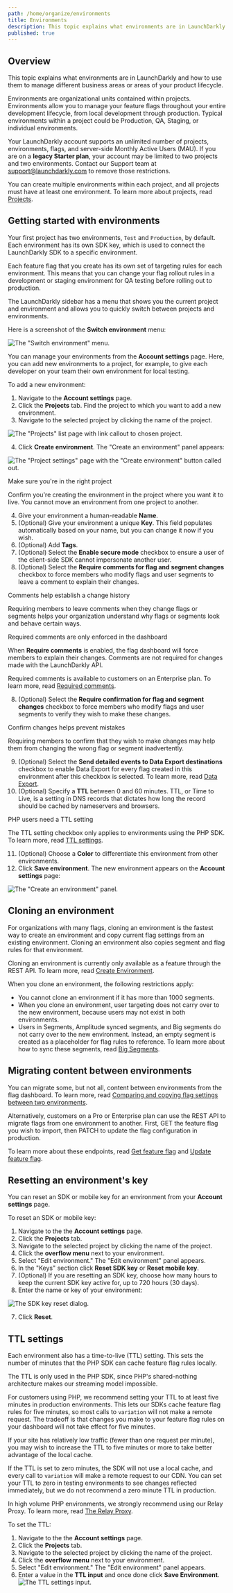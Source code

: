 ```yaml
---
path: /home/organize/environments
title: Environments
description: This topic explains what environments are in LaunchDarkly. Environments are organizational units contained within projects. Your LaunchDarkly account supports an unlimited number of projects, environments, flags, and server-side Monthly Active Users (MAU).
published: true
---
```


## Overview

This topic explains what environments are in LaunchDarkly and how to use them to manage different business areas or areas of your product lifecycle.

Environments are organizational units contained within projects. Environments allow you to manage your feature flags throughout your entire development lifecycle, from local development through production. Typical environments within a project could be Production, QA, Staging, or individual environments.

Your LaunchDarkly account supports an unlimited number of projects, environments, flags, and server-side Monthly Active Users (MAU). If you are on a **legacy Starter plan**, your account may be limited to two projects and two environments. Contact our Support team at support@launchdarkly.com to remove those restrictions.

You can create multiple environments within each project, and all projects must have at least one environment. To learn more about projects, read [Projects](/home/organize/projects).

## Getting started with environments

Your first project has two environments, `Test` and `Production`, by default. Each environment has its own SDK key, which is used to connect the LaunchDarkly SDK to a specific environment.

Each feature flag that you create has its own set of targeting rules for each environment. This means that you can change your flag rollout rules in a development or staging environment for QA testing before rolling out to production.

The LaunchDarkly sidebar has a menu that shows you the current project and environment and allows you to quickly switch between projects and environments.

Here is a screenshot of the **Switch environment** menu:

![The "Switch environment" menu.](env-switcher.png)

You can manage your environments from the **Account settings** page. Here, you can add new environments to a project, for example, to give each developer on your team their own environment for local testing.

To add a new environment:

1. Navigate to the **Account settings** page.
2. Click the **Projects** tab. Find the project to which you want to add a new environment.
3. Navigate to the selected project by clicking the name of the project.

![The "Projects" list page with link callout to chosen project.](select-project-callout.png)

4. Click **Create environment**. The "Create an environment" panel appears:

![The "Project settings" page with the "Create environment" button called out.](create-environment-callout.png)

<Callout intent="alert">
<CalloutTitle>Make sure you're in the right project</CalloutTitle>
<CalloutDescription>

Confirm you're creating the environment in the project where you want it to live. You cannot move an environment from one project to another.

</CalloutDescription>
</Callout>

4. Give your environment a human-readable **Name**.
5. (Optional) Give your environment a unique **Key**. This field populates automatically based on your name, but you can change it now if you wish.
6. (Optional) Add **Tags**.
7. (Optional) Select the **Enable secure mode** checkbox to ensure a user of the client-side SDK cannot impersonate another user.
8. (Optional) Select the **Require comments for flag and segment changes** checkbox to force members who modify flags and user segments to leave a comment to explain their changes.

<Callout intent="info">
<CalloutTitle>Comments help establish a change history</CalloutTitle>
<CalloutDescription>

Requiring members to leave comments when they change flags or segments helps your organization understand why flags or segments look and behave certain ways.

</CalloutDescription>
</Callout>

<Callout intent="alert">
<CalloutTitle>Required comments are only enforced in the dashboard</CalloutTitle>
<CalloutDescription>

When **Require comments** is enabled, the flag dashboard will force members to explain their changes. Comments are not required for changes made with the LaunchDarkly API.

Required comments is available to customers on an Enterprise plan. To learn more, read [Required comments](/home/feature-workflows/required-comments).

</CalloutDescription>
</Callout>

8. (Optional) Select the **Require confirmation for flag and segment changes** checkbox to force members who modify flags and user segments to verify they wish to make these changes.

<Callout intent="info">
<CalloutTitle>Confirm changes helps prevent mistakes</CalloutTitle>
<CalloutDescription>

Requiring members to confirm that they wish to make changes may help them from changing the wrong flag or segment inadvertently.

</CalloutDescription>
</Callout>

9. (Optional) Select the **Send detailed events to Data Export destinations** checkbox to enable Data Export for every flag created in this environment after this checkbox is selected. To learn more, read [Data Export](/home/data-export).
10. (Optional) Specify a **TTL** between 0 and 60 minutes. TTL, or Time to Live, is a setting in DNS records that dictates how long the record should be cached by nameservers and browsers.

<Callout intent="info">
<CalloutTitle>PHP users need a TTL setting</CalloutTitle>
<CalloutDescription>

The TTL setting checkbox only applies to environments using the PHP SDK. To learn more, read [TTL settings](#ttl-settings).

</CalloutDescription>
</Callout>

11. (Optional) Choose a **Color** to differentiate this environment from other environments.
12. Click **Save environment**. The new environment appears on the **Account settings** page:

![The "Create an environment" panel.](env-create.png)

## Cloning an environment

For organizations with many flags, cloning an environment is the fastest way to create an environment and copy current flag settings from an existing environment. Cloning an environment also copies segment and flag rules for that environment.

Cloning an environment is currently only available as a feature through the REST API. To learn more, read [Create Environment](https://apidocs.launchdarkly.com/tag/Environments#operation/postEnvironment).

When you clone an environment, the following restrictions apply:

- You cannot clone an environment if it has more than 1000 segments.
- When you clone an environment, user targeting does not carry over to the new environment, because users may not exist in both environments.
- Users in Segments, Amplitude synced segments, and Big segments do not carry over to the new environment. Instead, an empty segment is created as a placeholder for flag rules to reference. To learn more about how to sync these segments, read [Big Segments](/home/users/big-segments).

## Migrating content between environments

You can migrate some, but not all, content between environments from the flag dashboard. To learn more, read [Comparing and copying flag settings between two environments](/home/code/flag-compare-copy#comparing-and-copying-flag-settings-between-two-environments).

Alternatively, customers on a Pro or Enterprise plan can use the REST API to migrate flags from one environment to another. First, GET the feature flag you wish to import, then PATCH to update the flag configuration in production.

To learn more about these endpoints, read [Get feature flag](https://apidocs.launchdarkly.com/tag/Feature-flags#operation/getFeatureFlag) and [Update feature flag](https://apidocs.launchdarkly.com/tag/Feature-flags#operation/patchFeatureFlag).

## Resetting an environment's key

You can reset an SDK or mobile key for an environment from your **Account settings** page.

To reset an SDK or mobile key:

1. Navigate to the the **Account settings** page.
2. Click the **Projects** tab.
3. Navigate to the selected project by clicking the name of the project.
4. Click the **overflow menu** next to your environment.
5. Select "Edit environment." The "Edit environment" panel appears.
6. In the "Keys" section click **Reset SDK key** or **Reset mobile key**.
7. (Optional) If you are resetting an SDK key, choose how many hours to keep the current SDK key active for, up to 720 hours (30 days).
8. Enter the name or key of your environment:

![The SDK key reset dialog.](env-sdk-key-reset.png)

7. Click **Reset**.

## TTL settings

Each environment also has a time-to-live (TTL) setting. This sets the number of minutes that the PHP SDK can cache feature flag rules locally.

The TTL is only used in the PHP SDK, since PHP's shared-nothing architecture makes our streaming model impossible.

For customers using PHP, we recommend setting your TTL to at least five minutes in production environments. This lets our SDKs cache feature flag rules for five minutes, so most calls to `variation` will not make a remote request. The tradeoff is that changes you make to your feature flag rules on your dashboard will not take effect for five minutes.

If your site has relatively low traffic (fewer than one request per minute), you may wish to increase the TTL to five minutes or more to take better advantage of the local cache.

If the TTL is set to zero minutes, the SDK will not use a local cache, and every call to `variation` will make a remote request to our CDN. You can set your TTL to zero in testing environments to see changes reflected immediately, but we do not recommend a zero minute TTL in production.

In high volume PHP environments, we strongly recommend using our Relay Proxy. To learn more, read [The Relay Proxy](/home/relay-proxy).

To set the TTL:

1. Navigate to the the **Account settings** page.
2. Click the **Projects** tab.
3. Navigate to the selected project by clicking the name of the project.
4. Click the **overflow menu** next to your environment.
5. Select "Edit environment." The "Edit environment" panel appears.
6. Enter a value in the **TTL input** and once done click **Save Environment**.
   ![The TTL settings input.](ttl-settings.png)

